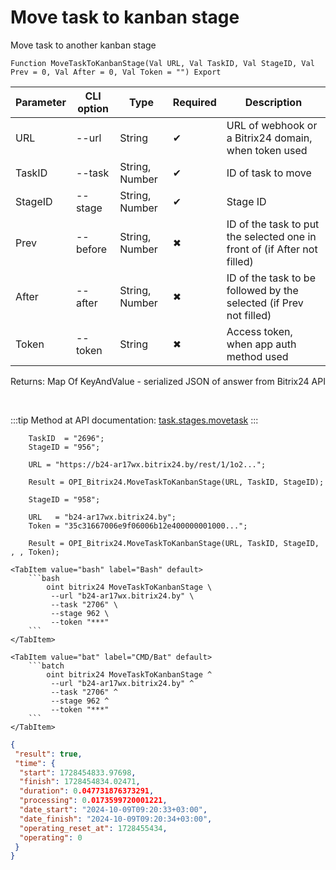 ﻿---
sidebar_position: 5
---


# Move task to kanban stage
 Move task to another kanban stage



`Function MoveTaskToKanbanStage(Val URL, Val TaskID, Val StageID, Val Prev = 0, Val After = 0, Val Token = "") Export`

  | Parameter | CLI option | Type | Required | Description |
  |-|-|-|-|-|
  | URL | --url | String | &#x2714; | URL of webhook or a Bitrix24 domain, when token used |
  | TaskID | --task | String, Number | &#x2714; | ID of task to move |
  | StageID | --stage | String, Number | &#x2714; | Stage ID |
  | Prev | --before | String, Number | &#x2716; | ID of the task to put the selected one in front of (if After not filled) |
  | After | --after | String, Number | &#x2716; | ID of the task to be followed by the selected (if Prev not filled) |
  | Token | --token | String | &#x2716; | Access token, when app auth method used |

  
  Returns:  Map Of KeyAndValue - serialized JSON of answer from Bitrix24 API

<br/>

:::tip
Method at API documentation: [task.stages.movetask](https://dev.1c-bitrix.ru/rest_help/tasks/task/kanban/task_stages_movetask.php)
:::
<br/>


```bsl title="1C:Enterprise/OneScript code example"
    TaskID  = "2696";
    StageID = "956";

    URL = "https://b24-ar17wx.bitrix24.by/rest/1/1o2...";

    Result = OPI_Bitrix24.MoveTaskToKanbanStage(URL, TaskID, StageID);

    StageID = "958";

    URL   = "b24-ar17wx.bitrix24.by";
    Token = "35c31667006e9f06006b12e400000001000...";

    Result = OPI_Bitrix24.MoveTaskToKanbanStage(URL, TaskID, StageID, , , Token);
```
 

 <Tabs>
  
    <TabItem value="bash" label="Bash" default>
        ```bash
            oint bitrix24 MoveTaskToKanbanStage \
             --url "b24-ar17wx.bitrix24.by" \
             --task "2706" \
             --stage 962 \
             --token "***"
        ```
    </TabItem>
  
    <TabItem value="bat" label="CMD/Bat" default>
        ```batch
            oint bitrix24 MoveTaskToKanbanStage ^
             --url "b24-ar17wx.bitrix24.by" ^
             --task "2706" ^
             --stage 962 ^
             --token "***"
        ```
    </TabItem>
</Tabs>


```json title="Result"
{
 "result": true,
 "time": {
  "start": 1728454833.97698,
  "finish": 1728454834.02471,
  "duration": 0.047731876373291,
  "processing": 0.0173599720001221,
  "date_start": "2024-10-09T09:20:33+03:00",
  "date_finish": "2024-10-09T09:20:34+03:00",
  "operating_reset_at": 1728455434,
  "operating": 0
 }
}
```
